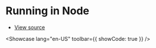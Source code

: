 # Running in Node


- [View source](https://github.com/dream-num/univer-documentation/blob/dev/showcase/sheets/node/entry.tsx)

<Showcase lang="en-US" toolbar={{ showCode: true }} />
